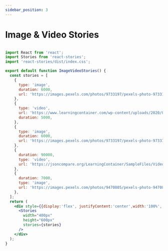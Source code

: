 ```yaml
---
sidebar_position: 3
---
```


# Image & Video Stories


<ImageVideoStories />


```jsx

import React from 'react';
import Stories from 'react-stories';
import 'react-stories/dist/index.css';

export default function ImageVideoStories() {
  const stories = [
    {
      type: 'image',
      duration: 6000,
      url: 'https://images.pexels.com/photos/9733197/pexels-photo-9733197.jpeg?w=300',
    },
    {
      type: 'video',
      url: 'https://www.learningcontainer.com/wp-content/uploads/2020/05/sample-mp4-file.mp4',
      duration: 5000,
    },
    {
      type: 'image',
      duration: 6000,
      url: 'https://images.pexels.com/photos/9733197/pexels-photo-9733197.jpeg?w=300',
    },
    {
      duration: 90000,
      type: 'video',
      url: 'https://jsoncompare.org/LearningContainer/SampleFiles/Video/MP4/Sample-MP4-Video-File-Download.mp4',
    },
    {
      duration: 7000,
      type: 'image',
      url: 'https://images.pexels.com/photos/9470805/pexels-photo-9470805.jpeg?w=300',
    },
  ];
  return (
    <div style={{display:'flex', justifyContent:'center',width:'100%', marginBottom:'16px'}}>
      <Stories
        width="400px"
        height="600px"
        stories={stories}
      />
    </div>
  );
}


```
